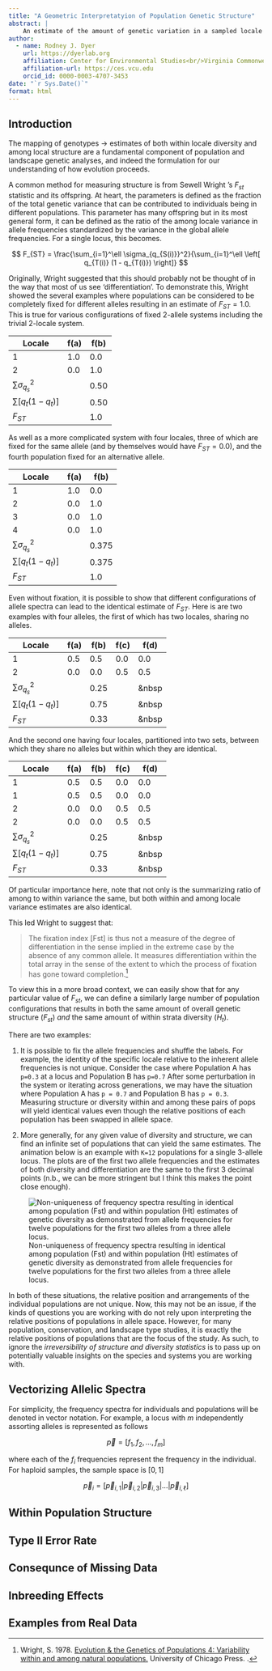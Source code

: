 ```yaml
---
title: "A Geometric Interpretatyion of Population Genetic Structure"
abstract: |
    An estimate of the amount of genetic variation in a sampled locale is often based upon the standardized mean divergence in allele frequencies as manifest in statistics such as F<sub>ST</sub> and their ilk.  While informative, and indeed rooted in the foundations of evolutionary theory, simple abstractions such as these may be insensitive to more nuanced components of genetic structure due to their robustness—it is well understood that a specific value of F<sub>ST</sub> may represent an infinite number of population arrangements, all of which just happen to have the same ratio of among to within population genetic variance.  This manuscript is the first in a pair focusing on a geometric interpretation of population genetic structure, the benefit of which may provide praticioneers of popualtion genetic studies additional tools and a broader understanding of standing structure.
author:
  - name: Rodney J. Dyer 
    url: https://dyerlab.org
    affiliation: Center for Environmental Studies<br/>Virginia Commonwealth University<br/>Richmond, Virginia 23284, USA
    affiliation-url: https://ces.vcu.edu
    orcid_id: 0000-0003-4707-3453
date: "`r Sys.Date()`"
format: html
---
```


## Introduction

The mapping of genotypes -> estimates of both within locale diversity and among local structure are a fundamental component of population and landscape genetic analyses, and indeed the formulation for our understanding of how evolution proceeds.






A common method for measuring structure is from Sewell Wright 's $F_{st}$ statistic and its offspring. At heart, the parameters is defined as the fraction of the total genetic variance that can be contributed to individuals being in different populations. This parameter has many offspring but in its most general form, it can be defined as the ratio of the among locale variance in allele frequencies standardized by the variance in the global allele frequencies. For a single locus, this becomes.


$$
F_{ST} = \frac{\sum_{i=1}^\ell \sigma_{q_{S(i)}}^2}{\sum_{i=1}^\ell \left[  q_{T(i)} (1 - q_{T(i)}) \right]} 
$$

Originally, Wright suggested that this should probably not be thought of in the way that most of us see 'differentiation'. 
To demonstrate this, Wright showed the several examples where populations can be considered to be completely fixed for different alleles resulting in  an estimate of $F_{ST} = 1.0$.  This is true for various configurations of fixed 2-allele systems including the trivial 2-locale system.

Locale     | f(a) | f(b)
-----------|-------|---------
1          | 1.0   | 0.0
2          | 0.0   | 1.0 
$\sum \sigma^2_{q_s}$ |  &nbsp; | 0.50 
$\sum [ q_t (1-q_t)]$ | &nbsp; | 0.50 
$F_{ST}$   | &nbsp; | 1.0 

As well as a more complicated system with four locales, three of which are fixed for the same allele (and by themselves would have $F_{ST} = 0.0$), and the fourth population fixed for an alternative allele.

Locale     | f(a) | f(b)
-----------|-------|---------
1          | 1.0   | 0.0
2          | 0.0   | 1.0 
3          | 0.0   | 1.0 
4          | 0.0   | 1.0 
$\sum \sigma^2_{q_s}$ |  &nbsp; | 0.375 
$\sum [ q_t (1-q_t)]$ | &nbsp; | 0.375 
$F_{ST}$   | &nbsp; | 1.0 

Even without fixation, it is possible to show that different configurations of allele spectra can lead to the identical estimate of $F_{ST}$.  Here is are two examples with four alleles, the first of which has two locales, sharing no alleles.

Locale                | f(a)   | f(b)    | f(c) | f(d)  
----------------------|--------|-------|--------|--------  
1                     | 0.5    | 0.5   | 0.0    | 0.0   
2                     | 0.0    | 0.0   | 0.5    | 0.5  
$\sum \sigma^2_{q_s}$ | &nbsp; | 0.25  | &nbsp; | &nbsp  
$\sum [ q_t (1-q_t)]$ | &nbsp; | 0.75  | &nbsp; | &nbsp   
$F_{ST}$              | &nbsp; | 0.33  | &nbsp; | &nbsp  

And the second one having four locales, partitioned into two sets, between which they share no alleles but within which they are identical.

Locale                | f(a)   | f(b)    | f(c) | f(d)  
----------------------|--------|-------|--------|--------  
1                     | 0.5    | 0.5   | 0.0    | 0.0   
1                     | 0.5    | 0.5   | 0.0    | 0.0   
2                     | 0.0    | 0.0   | 0.5    | 0.5  
2                     | 0.0    | 0.0   | 0.5    | 0.5  
$\sum \sigma^2_{q_s}$ | &nbsp; | 0.25  | &nbsp; | &nbsp  
$\sum [ q_t (1-q_t)]$ | &nbsp; | 0.75  | &nbsp; | &nbsp   
$F_{ST}$              | &nbsp; | 0.33  | &nbsp; | &nbsp  

Of particular importance here, note that not only is the summarizing ratio of among to within variance the same, but both within and among locale variance estimates are also identical.

This led Wright to suggest that:


> The fixation index [Fst] is thus not a measure of the degree of differentiation in the sense implied in the extreme case by the absence of any common allele. It measures differentiation within the total array in the sense of the extent to which the process of fixation has gone toward completion.^[Wright, S. 1978.  [Evolution & the Genetics of Populations 4: Variability within and among natural populations.](https://www.amazon.com/Evolution-Genetics-Populations-Variability-Natural-dp-0226910415/dp/0226910415/ref=mt_other?_encoding=UTF8&me=&qid=) University of Chicago Press. .] 

To view this in a more broad context, we can easily show that for any particular value of $F_{st}$, we can define a similarly large number of population configurations that results in both the same amount of overall genetic structure ($F_{st}$) *and* the same amount of within strata diversity ($H_t$).

There are two examples: 

1. It is possible to fix the allele frequencies and shuffle the labels. For example, the identity of the specific locale relative to the inherent allele frequencies is not unique. Consider the case where Population A has `p=0.3` at a locus and Population B has `p=0.7` After some perturbation in the system or iterating across generations, we may have the situation where Population A has `p = 0.7` and Population B has `p = 0.3`. Measuring structure or diversity within and among these pairs of pops will yield identical values even though the relative positions of each population has been swapped in allele space.  

2. More generally, for any given value of diversity and structure, we can find an infinite set of populations that can yield the same estimates. The animation below is an example with `K=12` populations for a single 3-allele locus. The plots are of the first two allele frequencies and the estimates of both diversity and differentiation are the same to the first 3 decimal points (n.b., we can be more stringent but I think this makes the point close enough).  

![Non-uniqueness of frequency spectra resulting in identical among population (Fst) and within population (Ht) estimates of genetic diversity as demonstrated from allele frequencies for twelve populations for the first two alleles from a three allele locus.](media/pops.gif)


In both of these situations, the relative position and arrangements of the individual populations are not unique. Now, this may not be an issue, if the kinds of questions you are working with do not rely upon interpreting the relative positions of populations in allele space. However, for many population, conservation, and landscape type studies, it is exactly the relative positions of populations that are the focus of the study. As such, to ignore the *irreversibility of structure and diversity statistics* is to pass up on potentially valuable insights on the species and systems you are working with.


## Vectorizing Allelic Spectra

For simplicity, the frequency spectra for individuals and populations will be denoted in vector notation.  For example, a locus with $m$ independently assorting alleles is represented as follows

$$
\vec{p} = [f_1, f_2, ..., f_m]
$$

where each of the $f_i$ frequencies represent the frequency in the individual.  For haploid samples, the sample space is $[0,1]$


$$
\vec{p}_i = [ \vec{p}_{i,1} | \vec{p}_{i,2} | \vec{p}_{i,3} | \dots | \vec{p}_{i,\ell}]
$$



## Within Population Structure




## Type II Error Rate


## Consequnce of Missing Data



## Inbreeding Effects




## Examples from Real Data














